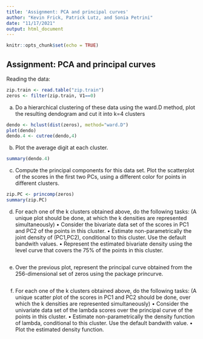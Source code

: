 ```yaml
---
title: 'Assignment: PCA and principal curves'
author: "Kevin Frick, Patrick Lutz, and Sonia Petrini"
date: "11/17/2021"
output: html_document
---
```


```r
knitr::opts_chunk$set(echo = TRUE)
```

## Assignment: PCA and principal curves

Reading the data:
```r
zip.train <- read.table("zip.train")
zeros <- filter(zip.train, V1==0)
```

a. Do a hierarchical clustering of these data using the ward.D method, plot the resulting dendogram and cut it into k=4 clusters
```r
dendo <- hclust(dist(zeros), method="ward.D")
plot(dendo)
dendo.4 <- cutree(dendo,4)
```

b. Plot the average digit at each cluster.
```r
summary(dendo.4)
```

c. Compute the principal components for this data set. Plot the scatterplot of the scores in the first two PCs, using a different color for points in different clusters.
```r
zip.PC <- princomp(zeros)
summary(zip.PC)
```

d. For each one of the k clusters obtained above, do the following tasks: (A unique plot should be done, at which the k densities are represented simultaneously)
• Consider the bivariate data set of the scores in PC1 and PC2 of the points in this cluster. 
• Estimate non-parametrically the joint density of (PC1,PC2), conditional to this cluster. Use the default bandwith values. 
• Represent the estimated bivariate density using the level curve that covers the 75% of the points in this cluster.
```r
```

e. Over the previous plot, represent the principal curve obtained from the 256-dimensional set of zeros using the package princurve.
```r
```

f. For each one of the k clusters obtained above, do the following tasks: (A unique scatter plot of the scores in PC1 and PC2 should be done, over which the k densities are represented simultaneously) 
• Consider the univariate data set of the lambda scores over the principal curve of the points in this cluster. 
• Estimate non-parametrically the density function of lambda, conditional to this cluster. Use the default bandwith value. 
• Plot the estimated density function. 
```r
```
